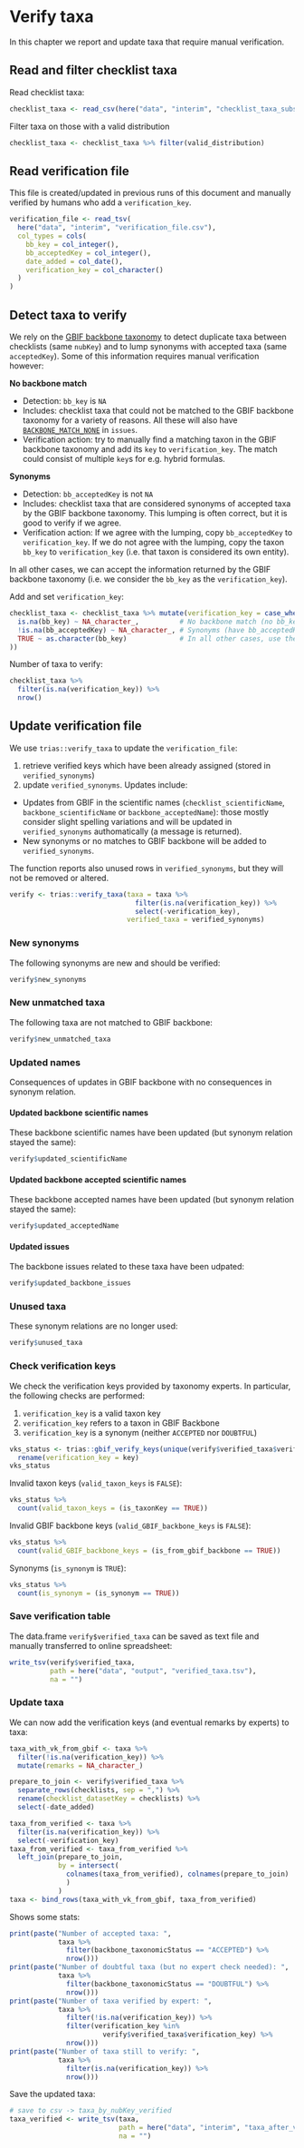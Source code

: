 # Verify taxa

In this chapter we report and update taxa that require manual verification.

## Read and filter checklist taxa

Read checklist taxa:

```r
checklist_taxa <- read_csv(here("data", "interim", "checklist_taxa_subset.csv"))
```

Filter taxa on those with a valid distribution

```r
checklist_taxa <- checklist_taxa %>% filter(valid_distribution)
```

## Read verification file

This file is created/updated in previous runs of this document and manually verified by humans who add a `verification_key`.

```r
verification_file <- read_tsv(
  here("data", "interim", "verification_file.csv"),
  col_types = cols(
    bb_key = col_integer(),
    bb_acceptedKey = col_integer(),
    date_added = col_date(),
    verification_key = col_character()
  )
)
```

## Detect taxa to verify

We rely on the [GBIF backbone taxonomy](https://doi.org/10.15468/39omei) to detect duplicate taxa between checklists (same `nubKey`) and to lump synonyms with accepted taxa (same `acceptedKey`). Some of this information requires manual verification however:

**No backbone match**

* Detection: `bb_key` is `NA`
* Includes: checklist taxa that could not be matched to the GBIF backbone taxonomy for a variety of reasons. All these will also have [`BACKBONE_MATCH_NONE`](http://gbif.github.io/parsers/apidocs/org/gbif/api/vocabulary/NameUsageIssue.html) in `issues`.
* Verification action: try to manually find a matching taxon in the GBIF backbone taxonomy and add its `key` to `verification_key`. The match could consist of multiple `key`s  for e.g. hybrid formulas.

**Synonyms**

* Detection: `bb_acceptedKey` is not `NA`
* Includes: checklist taxa that are considered synonyms of accepted taxa by the GBIF backbone taxonomy. This lumping is often correct, but it is good to verify if we agree.
* Verification action: If we agree with the lumping, copy `bb_acceptedKey` to `verification_key`. If we do not agree with the lumping, copy the taxon `bb_key` to `verification_key` (i.e. that taxon is considered its own entity).

In all other cases, we can accept the information returned by the GBIF backbone taxonomy (i.e. we consider the `bb_key` as the `verification_key`).

Add and set `verification_key`:

```r
checklist_taxa <- checklist_taxa %>% mutate(verification_key = case_when(
  is.na(bb_key) ~ NA_character_,          # No backbone match (no bb_key)
  !is.na(bb_acceptedKey) ~ NA_character_, # Synonyms (have bb_acceptedKey)
  TRUE ~ as.character(bb_key)             # In all other cases, use the bb_key
))
```

Number of taxa to verify:

```r
checklist_taxa %>%
  filter(is.na(verification_key)) %>%
  nrow()
```

## Update verification file

We use `trias::verify_taxa` to update the `verification_file`:

1. retrieve verified keys which have been already assigned (stored in `verified_synonyms`)
2. update `verified_synonyms`. Updates include:
  - Updates from GBIF in the scientific names (`checklist_scientificName`, `backbone_scientificName` or `backbone_acceptedName`): those mostly consider slight spelling variations and will be updated in `verified_synonyms` authomatically (a message is returned).
  - New synonyms or no matches to GBIF backbone will be added to `verified_synonyms`.

The function reports also unused rows in `verified_synonyms`, but they will not be removed or altered.

```r
verify <- trias::verify_taxa(taxa = taxa %>% 
                               filter(is.na(verification_key)) %>%
                               select(-verification_key), 
                             verified_taxa = verified_synonyms)
```

### New synonyms

The following synonyms are new and should be verified:

```r
verify$new_synonyms
```

### New unmatched taxa

The following taxa are not matched to GBIF backbone:

```r
verify$new_unmatched_taxa
```

### Updated names

Consequences of updates in GBIF backbone with no consequences in synonym relation.

#### Updated backbone scientific names 

These backbone scientific names have been updated (but synonym relation stayed the same):

```r
verify$updated_scientificName
```

#### Updated backbone accepted scientific names 

These backbone accepted names have been updated (but synonym relation stayed the same):

```r
verify$updated_acceptedName
```

#### Updated issues

The backbone issues related to these taxa have been udpated:

```r
verify$updated_backbone_issues
```

### Unused taxa

These synonym relations are no longer used:

```r
verify$unused_taxa
```

### Check verification keys

We check the verification keys provided by taxonomy experts. In particular, the following checks are performed:

1. `verification_key` is a valid taxon key
2. `verification_key` refers to a taxon in GBIF Backbone
3. `verification_key` is a synonym (neither `ACCEPTED` nor `DOUBTFUL`)

```r
vks_status <- trias::gbif_verify_keys(unique(verify$verified_taxa$verification_key)) %>%
  rename(verification_key = key)
vks_status
```

Invalid taxon keys (`valid_taxon_keys` is `FALSE`):

```r
vks_status %>% 
  count(valid_taxon_keys = (is_taxonKey == TRUE))
```

Invalid GBIF backbone keys (`valid_GBIF_backbone_keys` is `FALSE`):

```r
vks_status %>% 
  count(valid_GBIF_backbone_keys = (is_from_gbif_backbone == TRUE))
```

Synonyms (`is_synonym` is `TRUE`):

```r
vks_status %>% 
  count(is_synonym = (is_synonym == TRUE))
```

### Save verification table

The data.frame `verify$verified_taxa` can be saved as text file and manually transferred to online spreadsheet:

```r
write_tsv(verify$verified_taxa, 
          path = here("data", "output", "verified_taxa.tsv"),
          na = "")
```

### Update taxa

We can now add the verification keys (and eventual remarks by experts) to taxa:

```r
taxa_with_vk_from_gbif <- taxa %>%
  filter(!is.na(verification_key)) %>%
  mutate(remarks = NA_character_)

prepare_to_join <- verify$verified_taxa %>%
  separate_rows(checklists, sep = ",") %>%
  rename(checklist_datasetKey = checklists) %>%
  select(-date_added)

taxa_from_verified <- taxa %>%
  filter(is.na(verification_key)) %>%
  select(-verification_key)
taxa_from_verified <- taxa_from_verified %>% 
  left_join(prepare_to_join,
            by = intersect(
              colnames(taxa_from_verified), colnames(prepare_to_join)
              )
            )
taxa <- bind_rows(taxa_with_vk_from_gbif, taxa_from_verified)
```

Shows some stats:

```r
print(paste("Number of accepted taxa: ", 
            taxa %>% 
              filter(backbone_taxonomicStatus == "ACCEPTED") %>%
              nrow()))
print(paste("Number of doubtful taxa (but no expert check needed): ", 
            taxa %>% 
              filter(backbone_taxonomicStatus == "DOUBTFUL") %>%
              nrow()))
print(paste("Number of taxa verified by expert: ",
            taxa %>% 
              filter(!is.na(verification_key)) %>%
              filter(verification_key %in% 
                       verify$verified_taxa$verification_key) %>%
              nrow()))
print(paste("Number of taxa still to verify: ",
            taxa %>% 
              filter(is.na(verification_key)) %>%
              nrow())) 
```

Save the updated taxa:

```r
# save to csv -> taxa_by_nubKey_verified
taxa_verified <- write_tsv(taxa, 
                           path = here("data", "interim", "taxa_after_verification.tsv"),
                           na = "")
```
 